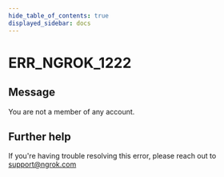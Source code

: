 ```yaml
---
hide_table_of_contents: true
displayed_sidebar: docs
---
```



# ERR_NGROK_1222

## Message

You are not a member of any account.

<ErrorDetails error="err_ngrok_1222" />

## Further help

If you're having trouble resolving this error, please reach out to [support@ngrok.com](mailto:support@ngrok.com?subject=Help%20with%20ERR_NGROK_1222)
